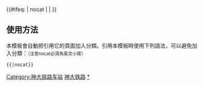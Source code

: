 {{鐵道路線|lua=1
| 模板名稱 = 神大铁路
| 名稱 = [[神大铁路]]
| 代表色 = #0033c9
| Logo = [[File:China Railways.svg|17px]]
| 背景顏色 = #FFFFFF
| 車站列表 = 神木北 ~ 店塔 ~ 神木站 (陕西省) ~ 神木南 ~ 西沟 ~ 锦界 ~ 大保当
}}
<includeonly>{{#ifeq: {{{1}}} | nocat | <!--空--> | [[Category:神大铁路车站]] }}</includeonly><noinclude>

==使用方法==
本模板會自動把引用它的頁面加入分類。引用本模板時使用下列語法，可以避免加入分類：<small>（注意nocat必須為英文小寫）</small>
 <nowiki>{{</nowiki>{{PAGENAME}}<nowiki>|nocat}}</nowiki>
[[Category:中國鐵路路線模板|神大铁路]]
[[Category:神大铁路车站|*]]
</noinclude>